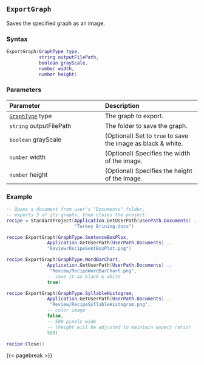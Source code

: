 ## `ExportGraph` {#standard-exportgraph}

Saves\index{Graphs!exporting} the specified graph as an image\index{Images!saving graphs as}.

### Syntax {-}

``` .lua
ExportGraph(GraphType type,
            string outputFilePath,
            boolean grayScale,
            number width,
            number height)
```

### Parameters {-}

**Parameter** | **Description**
| :-- | :-- |
[`GraphType`](#graphtype) type | The graph to export.
`string` outputFilePath | The folder to save the graph.
`boolean` grayScale | (Optional) Set to `true` to save the image as black &amp; white.
`number` width | (Optional) Specifies the width of the image.
`number` height | (Optional) Specifies the height of the image.

### Example {-}

``` .lua
-- Opens a document from user's "Documents" folder,
-- exports 3 of its graphs, then closes the project.
recipe = StandardProject(Application.GetUserPath(UserPath.Documents) ..
                         "Turkey Brining.docx")

recipe:ExportGraph(GraphType.SentenceBoxPlox,
               Application.GetUserPath(UserPath.Documents) ..
               "Review/RecipeSentBoxPlot.png")

recipe:ExportGraph(GraphType.WordBarChart,
               Application.GetUserPath(UserPath.Documents) ..
                "Review/RecipeWordBarChart.png",
               -- save it as black & white
               true)

recipe:ExportGraph(GraphType.SyllableHistogram,
               Application.GetUserPath(UserPath.Documents) ..
                "Review/RecipeSyllableHistogram.png",
               -- color image
               false,
               -- 500 pixels wide
               -- (height will be adjusted to maintain aspect ratio)
               500)

recipe:Close()
```

{{< pagebreak >}}